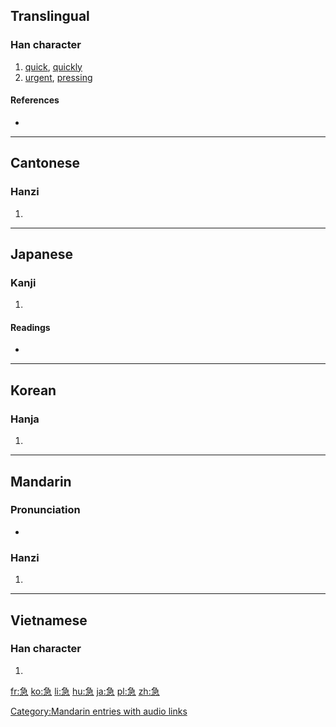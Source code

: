 ==Translingual==

===Han character===
{{Han char|rn=61|rad=心|as=05|sn=9|four=2733<sub>7</sub>|canj=弓一心 (NMP), 弓尸心 (NSP)|ids=⿱[[刍]][[心]]}}

# [[quick]], [[quickly]]
# [[urgent]], [[pressing]]

====References====
* {{Han ref|kx=0381.210|dkj=10475|dj=0710.060|hdz=42281.080|uh=6025|ud=24613|bh=ABE6|bd=44006}}

----

==Cantonese==

===Hanzi===
{{yue-hanzi|jyut=|y=gap1}}

# {{defn|Cantonese|sort=心05}}

----

==Japanese==

===Kanji===
{{ja-kanji|grade=3|rs=心05}}

# {{defn|Japanese|sort=心05}}

====Readings====
* {{ja-readings|on=[[きゅう]] (kyū)|kun=[[いそぐ]] (isogu)}}

----

==Korean==

===Hanja===
{{ko-hanja|hangeul=급|eumhun=|rv=geup|mr=kŭp|y=kup}}

# {{defn|Korean|sort=心05}}

----

==Mandarin==

===Pronunciation===
*{{audio|zh-jí.ogg|audio}}

===Hanzi===
{{cmn-hanzi|pin=[[jí]] ([[ji2]])|wg=chi<sup>2</sup>}}

# {{defn|Mandarin|sort=心05}}

[[Category:Mandarin entries with audio links]]
----

==Vietnamese==

===Han character===
{{vi-hantu|[[cấp]], [[gấp]], [[kép]], [[kíp]], [[quắp]]|rs=心05}}

# {{defn|Vietnamese|sort=心05}}

[[fr:急]]
[[ko:急]]
[[li:急]]
[[hu:急]]
[[ja:急]]
[[pl:急]]
[[zh:急]]